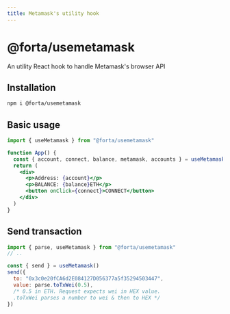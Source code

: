 ```yaml
---
title: Metamask's utility hook
---
```


# @forta/usemetamask

An utility React hook to handle Metamask's browser API

## Installation

```sh
npm i @forta/usemetamask
```

## Basic usage

```jsx
import { useMetamask } from "@forta/usemetamask"

function App() {
  const { account, connect, balance, metamask, accounts } = useMetamask()
  return (
    <div>
      <p>Address: {account}</p>
      <p>BALANCE: {balance}ETH</p>
      <button onClick={connect}>CONNECT</button>
    </div>
  )
}
```

## Send transaction

```jsx
import { parse, useMetamask } from "@forta/usemetamask"
// ..

const { send } = useMetamask()
send({
  to: "0x3c0e20fCA6d2E084127D056377a5f35294503447",
  value: parse.toTxWei(0.5),
  /* 0.5 in ETH. Request expects wei in HEX value.
  .toTxWei parses a number to wei & then to HEX */
})
```
